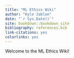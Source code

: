 ```yaml
--- 
title: "ML Ethics Wiki"
author: "Kyle Jablon"
date: "`r Sys.Date()`"
site: bookdown::bookdown_site
bibliography: references.bib
link-citations: yes
colorlinks: yes
---
```


Welcome to the ML Ethics Wiki!

